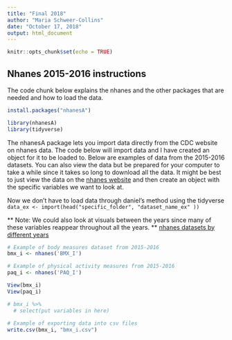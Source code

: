 ```yaml
---
title: "Final 2018"
author: "Maria Schweer-Collins"
date: "October 17, 2018"
output: html_document
---
```


```r
knitr::opts_chunk$set(echo = TRUE)
```

## Nhanes 2015-2016 instructions

The code chunk below explains the nhanes and the other packages that are needed and how to load the data.

``` r

install.packages("nhanesA")

library(nhanesA)
library(tidyverse)

```
The nhanesA package lets you import data directly from the CDC website on nhanes data. The code below will import data and I have created an object for it to be loaded to.
Below are examples of data from the 2015-2016 datasets.
You can also view the data but be prepared for your computer to take a while since it takes so long to download all the data.
It might be best to just view the data on the [nhanes website](https://wwwn.cdc.gov/Nchs/Nhanes/2015-2016/PAQ_I.htm) and then create an object with the specific variables we want to look at.

Now we don't have to load data through  daniel's method using the tidyverse `data_ex <- import(head("specific_folder", "dataset_name_ex" ))`

** Note: We could also look at visuals between the years since many of these variables reappear throughout all the years. **
[nhanes datasets by different years](https://wwwn.cdc.gov/nchs/nhanes/Default.aspx)

``` r

# Example of body measures dataset from 2015-2016
bmx_i <- nhanes('BMX_I')

# Example of physical activity measures from 2015-2016
paq_i <- nhanes('PAQ_I')

View(bmx_i)
View(paq_i)

# bmx_i %>% 
  # select(put variables in here)
  
# Example of exporting data into csv files
write.csv(bmx_i, "bmx_i.csv")

```
